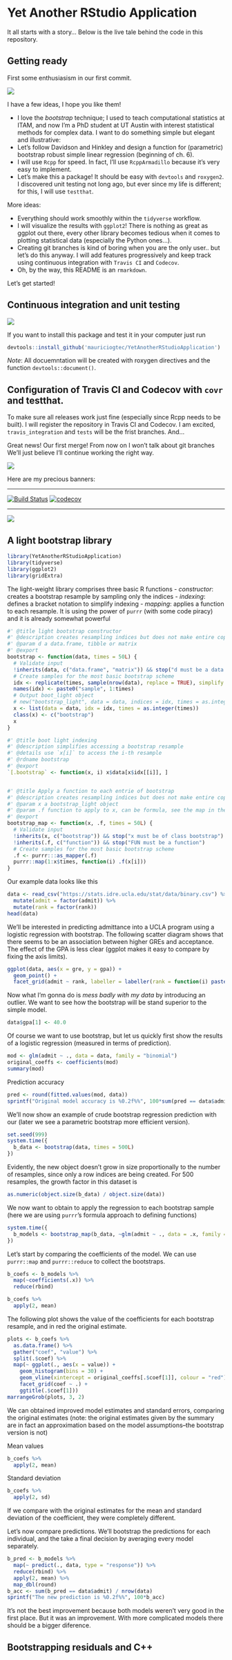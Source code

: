 # Yet Another RStudio Application

It all starts with a story... Below is the live tale behind the code in this repository.

## Getting ready

First some enthusiasism in our first commit.

![](Images/getting_ready.png)

I have a few ideas, I hope you like them!

* I love the *bootstrap* technique;  I used to teach computational statistics at ITAM, and now I'm a PhD student at UT Austin with interest statistical methods for complex data. I want to do something simple but elegant and illustrative:
* Let's follow Davidson and Hinkley and design a function for (parametric) bootstrap robust simple linear regression (beginning of ch. 6).
* I will use `Rcpp` for speed. In fact, I'll use `RcppArmadillo` because it's very easy to implement.
* Let's make this a package! It should be easy with `devtools` and `roxygen2`. I discovered unit testing not long ago, but ever since my life is different; for this, I will use `testthat`.

More ideas:

* Everything should work smoothly within the `tidyverse` workflow.
* I will visualize the results with `ggplot2`! There is nothing as great as ggplot out there, every other library becomes tedious when it comes to plotting statistical data (especially the Python ones...).
* Creating git branches is kind of boring when you are the only user.. but let's do this anyway. I will add features progressively and keep track using continuous integration with `Travis CI` and `Codecov`.
* Oh, by the way, this README is an `rmarkdown`.

Let's get started!

## Continuous integration and unit testing

![](Images/creating_package.png)

If you want to install this package and test it in your computer just run

```r
devtools::install_github('mauriciogtec/YetAnotherRStudioApplication')
```

*Note*: All docuemntation will be created with roxygen directives and the function `devtools::document()`. 

## Configuration of Travis CI and Codecov with `covr` and testthat.

To make sure all releases work just fine (especially since Rcpp needs to be built). I will register the repository in Travis CI and Codecov. I am excited, `travis_integration` and `tests` will be the frist branches. And...

Great news! Our first merge! From now on I won't talk about git branches We'll just believe I'll continue working the right way. 

![](Images/continuous_integration.png)

Here are my precious banners:

---

[![Build Status](https://travis-ci.org/mauriciogtec/YetAnotherRStudioApplication.svg?branch=master)](https://travis-ci.org/mauriciogtec/YetAnotherRStudioApplication)
[![codecov](https://codecov.io/gh/mauriciogtec/YetAnotherRStudioApplication/branch/master/graph/badge.svg)](https://codecov.io/gh/mauriciogtec/YetAnotherRStudioApplication)

---

![](Images/banners.png)


##  A light bootstrap library


```r
library(YetAnotherRStudioApplication)
library(tidyverse)
library(ggplot2)
library(gridExtra)
```


The light-weight library comprises three basic R functions
- *constructor*: creates a bootstrap resample by sampling only the indices
- *indexing*: defines a bracket notation to simplify indexing
- *mapping*: applies a function to each resample. It is using the power of `purrr` (with some code piracy) and it is already somewhat powerful

```r
#' @title light bootstrap constructor
#' @description creates resampling indices but does not make entire copies of the dataset
#' @param d a data.frame, tibble or matrix 
#' @export
bootstrap <- function(data, times = 50L) {
  # Validate input
  !inherits(data, c("data.frame", "matrix")) && stop("d must be a data frame or numeric matrix")
  # Create samples for the most basic bootstrap scheme
  idx <- replicate(times, sample(nrow(data), replace = TRUE), simplify = FALSE)
  names(idx) <- paste0("sample", 1:times)
  # Output boot_light object
  # new("bootstrap_light", data = data, indices = idx, times = as.integer(times))
  x <- list(data = data, idx = idx, times = as.integer(times))
  class(x) <- c("bootstrap")
  x
}

#' @title boot light indexing
#' @description simplifies accessing a bootstrap resample
#' @details use `x[i]` to access the i-th resample
#' @rdname bootstrap
#' @export
`[.bootstrap` <- function(x, i) x$data[x$idx[[i]], ]


#' @title Apply a function to each entrie of bootstrap
#' @description creates resampling indices but does not make entire copies of the dataset
#' @param x a bootstrap_light object
#' @param .f function to apply to x, can be formula, see the map in the purrr package for details
#' @export
bootstrap_map <- function(x, .f, times = 50L) {
  # Validate input
  !inherits(x, c("bootstrap")) && stop("x must be of class bootstrap")
  !inherits(.f, c("function")) && stop("FUN must be a function")
  # Create samples for the most basic bootstrap scheme
  .f <- purrr:::as_mapper(.f)
  purrr::map(1:x$times, function(i) .f(x[i]))
}
```

Our example data looks like this
```r
data <- read_csv("https://stats.idre.ucla.edu/stat/data/binary.csv") %>% 
  mutate(admit = factor(admit)) %>% 
  mutate(rank = factor(rank))
head(data)
```

We'll be interested in predicting admittance into a UCLA program using a logistic regression with bootstrap. The following scatter diagram shows that there seems to be an association between higher GREs and acceptance. The effect of the GPA is less clear (ggplot makes it easy to compare by fixing the axis limits).

```r
ggplot(data, aes(x = gre, y = gpa)) +
  geom_point() +
  facet_grid(admit ~ rank, labeller = labeller(rank = function(i) paste0("rank", i)))
```
Now what I'm gonna do is *mess badly with my data* by introducing an outlier. We want to see how the bootstrap will be stand superior to the simple model.
```r
data$gpa[1] <- 40.0
```


Of course we want to use bootstrap, but let us quickly first show the results of a logistic regression (measured in terms of prediction).

```r
mod <- glm(admit ~ ., data = data, family = "binomial")
original_coeffs <- coefficients(mod)
summary(mod)
```

Prediction accuracy
```r
pred <- round(fitted.values(mod, data))
sprintf("Original model accuracy is %0.2f%%", 100*sum(pred == data$admit) / nrow(data))
```

We'll now show an example of crude bootstrap regression prediction with our  (later we see a parametric bootstrap more efficient version). 

```r
set.seed(999)
system.time({
  b_data <- bootstrap(data, times = 500L)
})
```
Evidently, the new object doesn't grow in size proportionally to the number of resamples, since only a row indices are being created. For 500 resamples, the growth factor in this dataset is

```r
as.numeric(object.size(b_data) / object.size(data))
```

We now want to obtain to apply the regression to each bootstrap sample (here we are using `purrr`'s formula approach to defining functions)
```r
system.time({
  b_models <- bootstrap_map(b_data, ~glm(admit ~ ., data = .x, family = "binomial"))
})
```
 
Let's start by comparing the coefficients of the model. We can use `purrr::map` and `purrr::reduce` to collect the bootstraps.

```r
b_coefs <- b_models %>% 
  map(~coefficients(.x)) %>% 
  reduce(rbind) 
```

```r
b_coefs %>% 
  apply(2, mean)
```

The following plot shows the value of the coefficients for each bootstrap resample, and in red the original estimate.

```r
plots <- b_coefs %>% 
  as.data.frame() %>% 
  gather("coef", "value") %>% 
  split(.$coef) %>% 
  map(~ ggplot(., aes(x = value)) +
    geom_histogram(bins = 30) +
    geom_vline(xintercept = original_coeffs[.$coef[1]], colour = "red") +
    facet_grid(coef ~ .) +
    ggtitle(.$coef[1])) 
marrangeGrob(plots, 3, 2)
```

We can obtained improved model estimates and standard errors, comparing the original estimates (note: the original estimates given by the summary are in fact an approximation based on the model assumptions--the bootstrap version is not)

Mean values
```r
b_coefs %>% 
  apply(2, mean)
```
Standard deviation
```r
b_coefs %>% 
  apply(2, sd)
```

If we compare with the original estimates for the mean and standard deviation of the coefficient, they were completely different. 

Let's now compare predictions. We'll bootstrap the predictions for each individual, and the take a final decision by averaging every model separately.

```r
b_pred <- b_models %>% 
  map(~ predict(., data, type = "response")) %>% 
  reduce(rbind) %>% 
  apply(2, mean) %>% 
  map_dbl(round)
b_acc <- sum(b_pred == data$admit) / nrow(data)
sprintf("The new prediction is %0.2f%%", 100*b_acc)
```

It's not the best improvement because both models weren't very good in the first place. But it was an improvement. With more complicated models there should be a bigger diference.


## Bootstrapping residuals and C++

